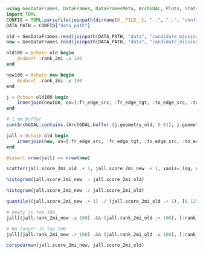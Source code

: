 ```julia
using GeoDataFrames, DataFrames, DataFramesMeta, ArchGDAL, Plots, StatsBase
import TOML
CONFIG = TOML.parsefile(joinpath(dirname(@__FILE__), "..", "..", "config.toml"))
DATA_PATH = CONFIG["data_path"]
```

```julia
old = GeoDataFrames.read(joinpath(DATA_PATH, "data", "candidate_missing_links_ceus.gpkg"))
new = GeoDataFrames.read(joinpath(DATA_PATH, "data", "candidate_missing_links.gpkg"))
```

```julia
old100 = @chain old begin
    @subset :rank_2mi .≤ 100
end

new100 = @chain new begin
    @subset :rank_2mi .≤ 100
end
```

```julia
j = @chain old100 begin
    innerjoin(new100, on=[:fr_edge_src, :fr_edge_tgt, :to_edge_src, :to_edge_tgt], renamecols="_old"=>"_new")
end

# 1 mm buffer
sum(ArchGDAL.contains.(ArchGDAL.buffer.(j.geometry_old, 0.01), j.geometry_new))
```

```julia
jall = @chain old begin
    innerjoin(new, on=[:fr_edge_src, :fr_edge_tgt, :to_edge_src, :to_edge_tgt], renamecols="_old"=>"_new")
end

@assert nrow(jall) == nrow(new)
```

```julia
scatter(jall.score_2mi_old .+ 1, jall.score_2mi_new .+ 1, xaxis=:log, yaxis=:log, xlabel="Accessibility (as published)", ylabel="Accessibility (corrected)", legend=false, markersize=0.25)
```

```julia
histogram(jall.score_2mi_new .- jall.score_2mi_old)
```

```julia
histogram(jall.score_2mi_new ./ jall.score_2mi_old)
```

```julia
quantile((jall.score_2mi_new .+ 1) ./ (jall.score_2mi_old .+ 1), [0.125, 0.875])
```

```julia
# newly in top 100
jall[(jall.rank_2mi_new .≤ 100) .&& (jall.rank_2mi_old .> 100), [:rank_2mi_new, :rank_2mi_old]]
```

```julia
# No longer in top 100
jall[(jall.rank_2mi_new .> 100) .&& (jall.rank_2mi_old .≤ 100), [:rank_2mi_new, :rank_2mi_old]]
```

```julia
corspearman(jall.score_2mi_new, jall.score_2mi_old)
```